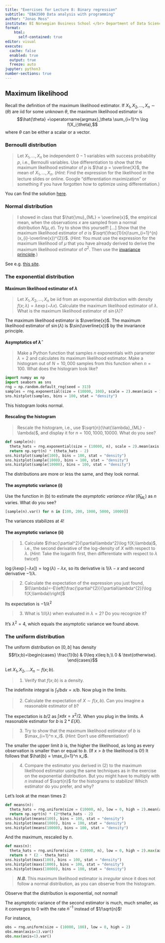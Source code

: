 ```yaml
---
title: "Exercises for Lecture 8: Binary regression"
subtitle: "EBA3500 Data analysis with programming"
author: "Jonas Moss"
institute: BI Norwegian Business School </br> Department of Data Science and Analytics
format: 
    html:
      self-contained: true
editor: visual
execute:
  cache: false
  enabled: true
  output: true
  freeze: auto
jupyter: python3
number-sections: true
---
```


## Maximum likelihood

Recall the definition of the maximum likelihood estimator. If $X_1,X_2,\ldots, X_n\sim(\theta)$ are iid for some unknown $\theta$, the maximum likelihood estimator is $$\hat{\theta} =\operatorname{argmax}_\theta \sum_{i=1}^n \log f(X_i;\theta),$$ where $\theta$ can be either a scalar or a vector.

### Bernoulli distribution

> Let $X_1, ..., X_n$ be independent $0-1$ variables with success probability $p$, i.e., Bernoulli variables. Use differentiation to show that the maximum likelihood estimator of $p$ is $\hat p = \overline{X}$, the mean of $X_1, ..., X_n$. (*Hint*: Find the expression for the likelihood in the lecture slides or online. Google "differentiation maximization" or something if you have forgotten how to optimize using differentiation.)

You can find the solution [here](https://stats.stackexchange.com/questions/275380/maximum-likelihood-estimation-for-bernoulli-distribution).

### Normal distribution

> I showed in class that $\hat{\mu}_{ML} = \overline{x}$, the empirical mean, when the observations $x$ are sampled from a normal distribution $N(\mu,\sigma)$. Try to show this yourself! \[...\] Show that the maximum likelihood estimator of $\sigma$ is $\sqrt{\frac{1}{n}\sum_{i=1}^{n}(x_{i}-\overline{x})^{2}}$. (*Hint:* You must use the expression for the maximum likelihood of $\mu$ that you have already derived to derive the maximum likelihood estimator of $\sigma^2$. Then use the [invariance principle](https://stats.stackexchange.com/a/77661/179305).)

See e.g. [this site](https://online.stat.psu.edu/stat415/lesson/1/1.2).

### The exponential distribution

#### Maximum likelihood estimator of $\lambda$

> Let $X_1,X_2,\ldots,X_n$ be iid from an exponential distribution with density $f(x; \lambda) = \lambda\exp(-\lambda x)$. Calculate the maximum likelihood estimator of $\lambda$. What is the maximum likelihood estimator of $\sin(\lambda)$?

The maximum likelihood estimator is $\overline{x}$. The maximum likelihood estimator of $\sin(\lambda)$ is $\sin(\overline{x})$ by the invariance principle.

#### Asymptotics of $\hat{\lambda}$

> Make a Python function that samples $n$ exponentials with parameter $\lambda = 2$ and calculates its maximum likelihood estimator. Make a histogram out of $N = 10,000$ samples from this function when $n = 100$. What does the histogram look like?

```python
import numpy as np
import seaborn as sns
rng = np.random.default_rng(seed = 313)
samples = rng.exponential(size = (10000, 100), scale = 2).mean(axis = 1)
sns.histplot(samples, bins = 100, stat = "density")
```

This histogram looks normal.

#### Rescaling the histogram

> Rescale the histogram, i.e., use $\sqrt{n}(\hat{\lambda}_{ML} -\lambda)$, and display it for $n = 100, 1000, 10000$. What do you see?

```python
def sample(n):
  theta_hats = rng.exponential(size = (10000, n), scale = 2).mean(axis = 1)
  return np.sqrt(n) * (theta_hats - 2)
sns.histplot(sample(100), bins = 100, stat = "density")
sns.histplot(sample(1000), bins = 100, stat = "density")
sns.histplot(sample(10000), bins = 100, stat = "density")
```

The distributions are more or less the same, and they look normal.

#### The asymptotic variance (i)

Use the function in (b) to estimate the *asymptotic variance* $n\operatorname{Var}(\hat{\theta}_{ML})$ as $n$ varies. What do you see?

```python
[sample(n).var() for n in [100, 200, 1000, 5000, 10000]]
```

The variances stabilizes at $4$!

#### The asymptotic variance (ii)

> 1.  Calculate $\frac{\partial^2}{\partial\lambda^2}\log f(X;\lambda)$, i.e., the second derivative of the log-density of $X$ with respect to $\lambda$. (*Hint*: Take the logarith first, then differentiate with respect to $\lambda$ twice!)

$\log (\lambda\exp[-\lambda x]) = \log(\lambda) - \lambda x$, so its derivative is $1/\lambda-x$ and second derivative $-1/\lambda$.

> 2.  Calculate the expectation of the expression you just found, $I(\lambda)=-E\left[\frac{\partial^{2}}{\partial\lambda^{2}}\log f(X;\lambda)\right]$

Its expectation is $-1/\lambda^2$

> 3.  What is $1/I(\lambda)$ when evaluated in $\lambda = 2$? Do you recognize it?

It's $\lambda^2=4$, which equals the asymptotic variance we found above.

### The uniform distribution

The uniform distribution on $[0, b]$ has density $$f(x;b)=\begin{cases}
\frac{1}{b} & 0\leq x\leq b,\\
0 & \text{otherwise}.
\end{cases}$$

Let $X_1,X_2,\ldots X_n\sim f(x;b)$.

> 1.  Verify that $f(x;b)$ is a density.

The indefinite integral is $\int_ 1/b dx = x/b$. Now plug in the limits.

> 2.  Calculate the expectation of $X \sim f(x, b)$. Can you imagine a reasonable estimator of $b$?

The expectation is $b/2$ as $\int x dx = x^2/2$. When you plug in the limits. A reasonable estimator for $b$ is $2*E(X)$.

> 3.  Try to show that the maximum likelihood estimator of $b$ is $\max_{i=1}^n x_i$. (*Hint:* Don't use differentiation!)

The smaller the upper limit $b$ is, the higher the likelihood, as long as every observation is smaller than or equal to $b$. (If $x>b$ the likelihood is $0$!) It follows that $\hat{b} = \max_{i=1}^n x_i$.

> 4.  Compare the estimator you derived in (2) to the maximum likelihood estimator using the same techniques as in the exercise on the exponential distribution. But you might have to multiply with $n$ instead of $\sqrt{n}$ for the histograms to stabilize! Which estimator do you prefer, and why?

Let's look at the mean times 2:

```python
def means(n):
  theta_hats = rng.uniform(size = (10000, n), low = 0, high = 2).mean(axis = 1)
  return np.sqrt(n) * (2*theta_hats - 2)
sns.histplot(means(100), bins = 100, stat = "density")
sns.histplot(means(1000), bins = 100, stat = "density")
sns.histplot(means(10000), bins = 100, stat = "density")
```

And the maximum, rescaled by $n$.

```python
def maxs(n):
  theta_hats = rng.uniform(size = (10000, n), low = 0, high = 2).max(axis = 1)
  return n * (2 - theta_hats)
sns.histplot(maxs(100), bins = 100, stat = "density")
sns.histplot(maxs(1000), bins = 100, stat = "density")
sns.histplot(maxs(10000), bins = 100, stat = "density")
```

> ***N.B.*** This maximum likelihood estimator is *irregular* since it does not follow a normal distribution, as you can observe from the histogram.

Observe that the distribution is exponential, not normal!

The asymptotic variance of the second estimator is much, much smaller, as it converges to $0$ with the rate $n^{-1}$ instead of $1/\sqrt{n}$!

For instance,

```python
obs = rng.uniform(size = (10000, 100), low = 0, high = 2)
obs.mean(axis=1).var()
obs.max(axis=1).var()
```
